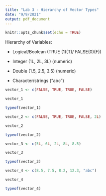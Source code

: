 ```yaml
---
title: "Lab 3 - Hierarchy of Vector Types"
date: "9/9/2021"
output: pdf_document
---
```


```r

knitr::opts_chunk$set(echo = TRUE)

```


Hierarchy of Variables:

- Logical/Boolean (TRUE (1)(T)/ FALSE(0)(F))

- Integer (1L, 2L, 3L) (numeric)

- Double (1.5, 2.5, 3.5) (numeric)

- Character/strings ("abc")


```r

vector_1 <- c(FALSE, TRUE, TRUE, FALSE)

vector_1

typeof(vector_1)

```


```r

vector_2 <- c(FALSE, TRUE, TRUE, FALSE, 2L)

vector_2

typeof(vector_2)

```


```r

vector_3 <- c(5L, 6L, 2L, 8L, 8.5)

vector_3

typeof(vector_3)

```


```r

vector_4 <- c(8.5, 7.5, 8.2, 12.3, "abc")

vector_4

typeof(vector_4)

```



